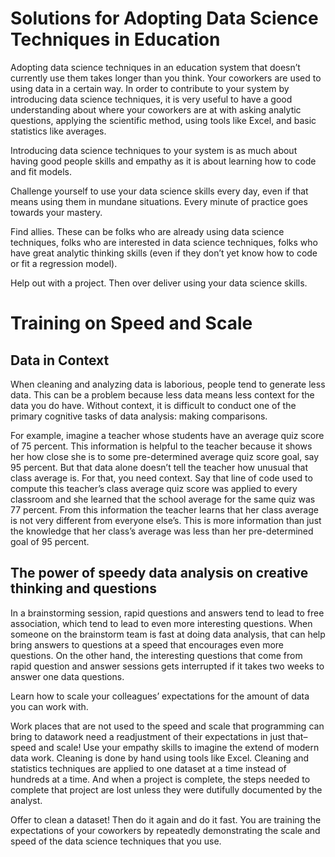# Solutions for Adopting Data Science Techniques in Education

Adopting data science techniques in an education system that doesn't currently use them takes longer than you think. Your coworkers are used to using data in a certain way. In order to contribute to your system by introducing data science techniques, it is very useful to have a good understanding about where your coworkers are at with asking analytic questions, applying the scientific method, using tools like Excel, and basic statistics like averages. 

Introducing data science techniques to your system is as much about having good people skills and empathy as it is about learning how to code and fit models. 

Challenge yourself to use your data science skills every day, even if that means using them in mundane situations. Every minute of practice goes towards your mastery. 

Find allies. These can be folks who are already using data science techniques, folks who are interested in data science techniques, folks who have great analytic thinking skills (even if they don't yet know how to code or fit a regression model). 

Help out with a project. Then over deliver using your data science skills. 

# Training on Speed and Scale

## Data in Context 

When cleaning and analyzing data is laborious, people tend to generate less data. This can be a problem because less data means less context for the data you do have. Without context, it is difficult to conduct one of the primary cognitive tasks of data analysis: making comparisons. 

For example, imagine a teacher whose students have an average quiz score of 75 percent. This information is helpful to the teacher because it shows her how close she is to some pre-determined average quiz score goal, say 95 percent. But that data alone doesn't tell the teacher how unusual that class average is. For that, you need context. Say that line of code used to compute this teacher's class average quiz score was applied to every classroom and she learned that the school average for the same quiz was 77 percent. From this information the teacher learns that her class average is not very different from everyone else's. This is more information than just the knowledge that her class's average was less than her pre-determined goal of 95 percent. 

## The power of speedy data analysis on creative thinking and questions 

In a brainstorming session, rapid questions and answers tend to lead to free association, which tend to lead to even more interesting questions. When someone on the brainstorm team is fast at doing data analysis, that can help bring answers to questions at a speed that encourages even more questions. On the other hand, the interesting questions that come from rapid question and answer sessions gets interrupted if it takes two weeks to answer one data questions. 

Learn how to scale your colleagues' expectations for the amount of data you can work with. 

Work places that are not used to the speed and scale that programming can bring to datawork need a readjustment of their expectations in just that--speed and scale! Use your empathy skills to imagine the extend of modern data work. Cleaning is done by hand using tools like Excel. Cleaning and statistics techniques are applied to one dataset at a time instead of hundreds at a time. And when a project is complete, the steps needed to complete that project are lost unless they were dutifully documented by the analyst. 

Offer to clean a dataset! Then do it again and do it fast. You are training the expectations of your coworkers by repeatedly demonstrating the scale and speed of the data science techniques that you use. 